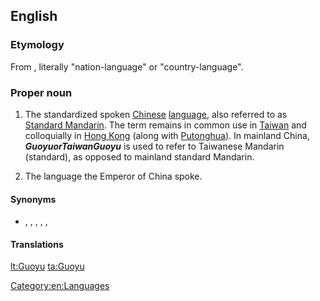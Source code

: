{{also|guóyǔ|guòyù}}
==English==

===Etymology===
From {{etyl|cmn|en}} {{zh-l|國語|tr=Guóyǔ}} , literally "nation-language" or "country-language".

===Proper noun===
{{en-proper noun}}
{{wikipedia}}

# The standardized spoken [[Chinese]] [[language]], also referred to as [[Standard Mandarin]]. The term remains in common use in [[Taiwan]] and colloquially in [[Hong Kong]] (along with [[Putonghua]]). In mainland China, '''''Guoyu''''' or ''Taiwan '''Guoyu''''' is used to refer to Taiwanese Mandarin (standard), as opposed to mainland standard Mandarin.
# {{lb|en|historical}} The language the Emperor of China spoke.

====Synonyms====
* {{sense|standardized spoken Chinese}} {{l|en|Mandarin}}, {{l|en|Mandarin Chinese}}, {{l|en|Standard Mandarin}}, {{l|en|Standard Spoken Chinese}}, {{l|en|Standard Chinese}}, {{l|en|Putonghua}}

====Translations====
{{trans-see|Mandarin}}

[[Category:en:Languages]]

[[lt:Guoyu]]
[[ta:Guoyu]]